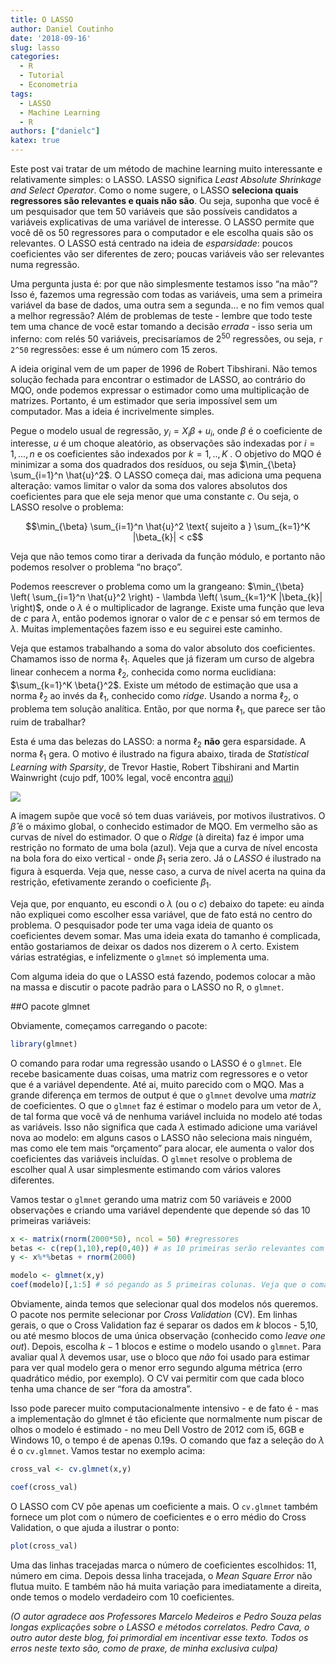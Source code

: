 ```yaml
---
title: O LASSO
author: Daniel Coutinho
date: '2018-09-16'
slug: lasso
categories:
  - R
  - Tutorial
  - Econometria
tags:
  - LASSO
  - Machine Learning
  - R
authors: ["danielc"]
katex: true
---
```


Este post vai tratar de um método de machine learning muito interessante e relativamente simples: o LASSO. LASSO significa *Least Absolute Shrinkage and Select Operator*. Como o nome sugere, o LASSO **seleciona quais regressores são relevantes e quais não são**. Ou seja, suponha que você é um pesquisador que tem 50 variáveis que são possíveis candidatos a variáveis explicativas de uma variável de interesse. O LASSO permite que você dê os 50 regressores para o computador e ele escolha quais são os relevantes. O LASSO está centrado na ideia de *esparsidade*: poucos coeficientes vão ser diferentes de zero; poucas variáveis vão ser relevantes numa regressão.

Uma pergunta justa é: por que não simplesmente testamos isso "na mão"? Isso é, fazemos uma regressão com todas as variáveis, uma sem a primeira variável da base de dados, uma outra sem a segunda... e no fim vemos qual a melhor regressão? Além de problemas de teste - lembre que todo teste tem uma chance de você estar tomando a decisão *errada* - isso seria um inferno: com relés 50 variáveis, precisaríamos de $2^{50}$ regressões, ou seja, `r 2^50` regressões: esse é um número com 15 zeros. 

A ideia original vem de um paper de 1996 de Robert Tibshirani. Não temos solução fechada para encontrar o estimador de LASSO, ao contrário do MQO, onde podemos expressar o estimador como uma multiplicação de matrizes. Portanto, é um estimador que seria impossível sem um computador. Mas a ideia é incrivelmente simples.

Pegue o modelo usual de regressão, $y_i = X_i \beta + u_i$, onde $\beta$ é o coeficiente de interesse, $u$ é um choque aleatório, as observações são indexadas por $i = 1,...,n$ e os coeficientes são indexados por $k = 1,..,K$ . O objetivo do MQO é minimizar a soma dos quadrados dos resíduos, ou seja $\min_{\beta} \sum_{i=1}^n \hat{u}^2$. O LASSO começa dai, mas adiciona uma pequena alteração: vamos limitar o valor da soma dos valores absolutos dos coeficientes para que ele seja menor que uma constante $c$. Ou seja, o LASSO resolve o problema:

$$\min_{\beta} \sum_{i=1}^n \hat{u}^2  \text{ sujeito a }  \sum_{k=1}^K |\beta_{k}| < c$$

Veja que não temos como tirar a derivada da função módulo, e portanto não podemos resolver o problema "no braço".

Podemos reescrever o problema como um la grangeano: $\min_{\beta} \left( \sum_{i=1}^n \hat{u}^2 \right) - \lambda \left( \sum_{k=1}^K |\beta_{k}| \right)$, onde o $\lambda$ é o multiplicador de lagrange. Existe uma função que leva de $c$ para $\lambda$, então podemos ignorar o valor de $c$ e pensar só em termos de $\lambda$. Muitas implementações fazem isso e eu seguirei este caminho.

Veja que estamos trabalhando a soma do valor absoluto dos coeficientes. Chamamos isso de norma $\ell_1$. Aqueles que já fizeram um curso de algebra linear conhecem a norma $\ell_2$, conhecida como norma euclidiana: $\sum_{k=1}^K \beta{}^2$. Existe um método de estimação que usa a norma $\ell_2$ ao invés da $\ell_1$, conhecido como *ridge*. Usando a norma $\ell_2$, o problema tem solução analítica. Então, por que norma $\ell_1$, que parece ser tão ruim de trabalhar?

Esta é uma das belezas do LASSO: a norma $\ell_2$ **não** gera esparsidade. A norma $\ell_1$ gera. O motivo é ilustrado na figura abaixo, tirada de *Statistical Learning with Sparsity*, de Trevor Hastie, Robert Tibshirani and Martin Wainwright (cujo pdf, 100% legal, você encontra [aqui](https://web.stanford.edu/~hastie/StatLearnSparsity_files/SLS_corrected_1.4.16.pdf))

![](/post/LASSO/aquela_classica_imagem_do_lasso.png)

A imagem supõe que você só tem duas variáveis, por motivos ilustrativos. O $\hat{\beta}$ é o máximo global, o conhecido estimador de MQO. Em vermelho são as curvas de nível do estimador. O que o *Ridge* (à direita) faz é impor uma restrição no formato de uma bola (azul). Veja que a curva de nível encosta na bola fora do eixo vertical - onde $\beta_1$ seria zero. Já o *LASSO* é ilustrado na figura à esquerda. Veja que, nesse caso, a curva de nível acerta na quina da restrição, efetivamente zerando o coeficiente $\beta_1$.

Veja que, por enquanto, eu escondi o $\lambda$ (ou o $c$) debaixo do tapete: eu ainda não expliquei como escolher essa variável, que de fato está no centro do problema.  O pesquisador pode ter uma vaga ideia de quanto os coeficientes devem somar. Mas uma ideia exata do tamanho é complicada, então gostariamos de deixar os dados nos dizerem o $\lambda$ certo. Existem várias estratégias, e infelizmente o `glmnet` só implementa uma. 

Com alguma ideia do que o LASSO está fazendo, podemos colocar a mão na massa e discutir o pacote padrão para o LASSO no R, o `glmnet`. 

##O pacote glmnet

Obviamente, começamos carregando o pacote:

```r

library(glmnet)

```

O comando para rodar uma regressão usando o LASSO é o `glmnet`. Ele recebe basicamente duas coisas, uma matriz com regressores e o vetor que é a variável dependente. Até ai, muito parecido com o MQO. Mas a grande diferença em termos de output é que o `glmnet` devolve uma *matriz* de coeficientes. O que o `glmnet` faz é estimar o modelo para um vetor de $\lambda$, de tal forma que você vá de nenhuma variável incluida no modelo até todas as variáveis. Isso não significa que cada $\lambda$ estimado adicione uma variável nova ao modelo: em alguns casos o LASSO não seleciona mais ninguém, mas como ele tem mais "orçamento" para alocar, ele aumenta o valor dos coeficientes das variáveis incluídas. O `glmnet` resolve o problema de escolher qual $\lambda$ usar simplesmente estimando com vários valores diferentes.

Vamos testar o `glmnet` gerando uma matriz com 50 variáveis e 2000 observações e criando uma variável dependente que  depende só das 10 primeiras variáveis: 

```r

x <- matrix(rnorm(2000*50), ncol = 50) #regressores
betas <- c(rep(1,10),rep(0,40)) # as 10 primeiras serão relevantes com um coeficiente 1. As outras são irrelevantes - e portanto tem um coeficiente 0
y <- x%*%betas + rnorm(2000) 

modelo <- glmnet(x,y)
coef(modelo)[,1:5] # só pegando as 5 primeiras colunas. Veja que o comando summary não nos dá o que queremos no glmnet

```

Obviamente, ainda temos que selecionar qual dos modelos nós queremos. O pacote nos permite selecionar por *Cross Validation* (CV). Em linhas gerais, o que o Cross Validation faz é separar os dados em $k$ blocos - 5,10, ou até mesmo blocos de uma única observação (conhecido como *leave one out*). Depois, escolha $k-1$ blocos e estime o modelo usando o `glmnet`. Para avaliar qual $\lambda$ devemos usar, use o bloco que *não* foi usado para estimar para ver qual modelo gera o menor erro segundo alguma métrica (erro quadrático médio, por exemplo). O CV vai permitir com que cada bloco tenha uma chance de ser "fora da amostra".

Isso pode parecer muito computacionalmente intensivo - e de fato é - mas a implementação do glmnet é tão eficiente que normalmente num piscar de olhos o modelo é estimado - no meu Dell Vostro de 2012 com i5, 6GB e Windows 10, o tempo é de apenas 0.19s. O comando que faz a seleção do $\lambda$ é o `cv.glmnet`. Vamos testar no exemplo acima:

```r

cross_val <- cv.glmnet(x,y)

coef(cross_val)

```

O LASSO com CV põe apenas um coeficiente a mais. O `cv.glmnet` também fornece um plot com o número de coeficientes e o erro médio do Cross Validation, o que ajuda a ilustrar o ponto:

```r

plot(cross_val)

```

Uma das linhas tracejadas marca o número de coeficientes escolhidos: 11,  número em cima. Depois dessa linha tracejada, o _Mean Square Error_ não flutua muito. E também não há muita variação para imediatamente a direita, onde temos o modelo verdadeiro com 10 coeficientes.     

*(O autor agradece aos Professores Marcelo Medeiros e Pedro Souza pelas longas explicações sobre o LASSO e métodos correlatos. Pedro Cava, o outro autor deste blog, foi primordial em incentivar esse texto. Todos os erros neste texto são, como de praxe, de minha exclusiva culpa)*